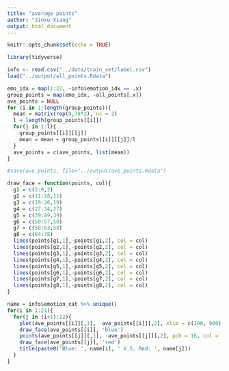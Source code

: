 ```yaml
---
title: "average points"
author: "Jinxu Xiang"
output: html_document
---
```


```r
knitr::opts_chunk$set(echo = TRUE)
```

```r
library(tidyverse)
```

```r
info <- read.csv("../data/train_set/label.csv")
load("../output/all_points.Rdata")
```

```r
emo_idx = map(1:22, ~info$emotion_idx == .x)
group_points = map(emo_idx, ~all_points[.x])
ave_points = NULL
for (i in 1:length(group_points)){
  mean = matrix(rep(0,78*2), nc = 2)
  l = length(group_points[[i]])
  for(j in 1:l){
    group_points[[i]][[j]]
    mean = mean + group_points[[i]][[j]]/l
  }
  ave_points = c(ave_points, list(mean))
}
```

```r
#save(ave_points, file="../output/ave_points.Rdata")
```

```r
draw_face = function(points, col){
  g1 = c(2:9,2)
  g2 = c(11:18,11)
  g3 = c(19:26,19)
  g4 = c(27:34,27)
  g5 = c(39:49,39)
  g6 = c(50:57,50)
  g7 = c(58:63,58)
  g8 = c(64:78)
  lines(points[g1,1],-points[g1,2], col = col)
  lines(points[g2,1],-points[g2,2], col = col)
  lines(points[g3,1],-points[g3,2], col = col)
  lines(points[g4,1],-points[g4,2], col = col)
  lines(points[g5,1],-points[g5,2], col = col)
  lines(points[g6,1],-points[g6,2], col = col)
  lines(points[g7,1],-points[g7,2], col = col)
  lines(points[g8,1],-points[g8,2], col = col)
}
```

```r
name = info$emotion_cat %>% unique()
for(i in 1:21){
  for(j in (i+1):22){
    plot(ave_points[[i]][,1], -ave_points[[i]][,2], xlim = c(100, 900), ylim = c(-730, -130), pch = 16, col = 'blue',cex = 0.5)
    draw_face(ave_points[[i]], 'blue')
    points(ave_points[[j]][,1], -ave_points[[j]][,2], pch = 16, col = 'red', cex = 0.5)
    draw_face(ave_points[[j]], 'red')
    title(paste0('Blue: ', name[i], ' V.S. Red: ', name[j]))
  }
}
```















